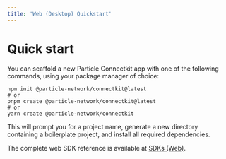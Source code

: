```yaml
---
title: 'Web (Desktop) Quickstart'
---
```


# Quick start

You can scaffold a new Particle Connectkit app with one of the following commands, using your package manager of choice:

```dash
npm init @particle-network/connectkit@latest
# or
pnpm create @particle-network/connectkit@latest
# or
yarn create @particle-network/connectkit
```

This will prompt you for a project name, generate a new directory containing a boilerplate project, and install all required dependencies.

<Tip>The complete web SDK reference is available at [SDKs (Web)](/api-reference/connect/desktop/web).</Tip>
